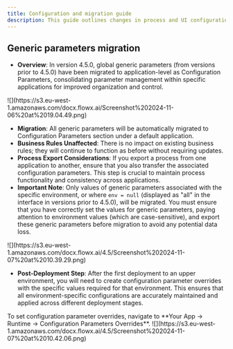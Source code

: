 ```yaml
---
title: Configuration and migration guide 
description: This guide outlines changes in process and UI configuration from v4.1.x to 4.5.0 version.
---
```



## Generic parameters migration

* **Overview**: In version 4.5.0, global generic parameters (from versions prior to 4.5.0) have been migrated to application-level as Configuration Parameters, consolidating parameter management within specific applications for improved organization and control.

<Frame>
![](https://s3.eu-west-1.amazonaws.com/docx.flowx.ai/Screenshot%202024-11-06%20at%2019.04.49.png)
</Frame>

* **Migration**: All generic parameters will be automatically migrated to Configuration Parameters section under a default application.
* **Business Rules Unaffected**: There is no impact on existing business rules; they will continue to function as before without requiring updates.
* **Process Export Considerations**: If you export a process from one application to another, ensure that you also transfer the associated configuration parameters. This step is crucial to maintain process functionality and consistency across applications.
* **Important Note**: Only values of generic parameters associated with the specific environment, or where `env = null` (displayed as "all" in the interface in versions prior to 4.5.0), will be migrated. You must ensure that you have correctly set the values for generic parameters, paying attention to environment values (which are case-sensitive), and export these generic parameters before migration to avoid any potential data loss.

<Frame>
![](https://s3.eu-west-1.amazonaws.com/docx.flowx.ai/4.5/Screenshot%202024-11-07%20at%2010.39.29.png)
</Frame>
                                              
* **Post-Deployment Step**: After the first deployment to an upper environment, you will need to create configuration parameter overrides with the specific values required for that environment. This ensures that all environment-specific configurations are accurately maintained and applied across different deployment stages.

<Tip>
To set configuration parameter overrides, navigate to **Your App -> Runtime -> Configuration Parameters Overrides**.
</Tip>

<Frame>
![](https://s3.eu-west-1.amazonaws.com/docx.flowx.ai/4.5/Screenshot%202024-11-07%20at%2010.42.06.png)
</Frame>